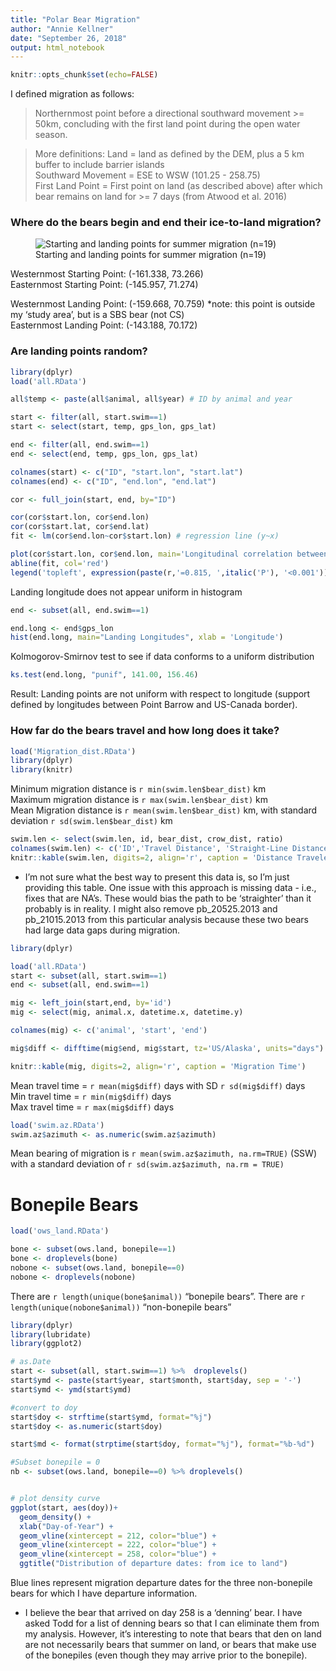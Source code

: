 ```yaml
---
title: "Polar Bear Migration"
author: "Annie Kellner"
date: "September 26, 2018"
output: html_notebook
---
```

```r
knitr::opts_chunk$set(echo=FALSE)
```

I defined migration as follows:

> Northernmost point before a directional southward movement >= 50km, concluding with the first land point during the open water season. 

> More definitions:
> Land = land as defined by the DEM, plus a 5 km buffer to include barrier islands <br>
> Southward Movement = ESE to WSW (101.25 - 258.75) <br>
> First Land Point = First point on land (as described above) after which bear remains on land for >= 7 days (from Atwood et al. 2016)

### Where do the bears begin and end their ice-to-land migration?

![Starting and landing points for summer migration (n=19)](map_migration.png)

Westernmost Starting Point: (-161.338, 73.266) <br>
Easternmost Starting Point: (-145.957, 71.274) <br>

Westernmost Landing Point: (-159.668, 70.759) *note: this point is outside my 'study area', but is a SBS bear (not CS) <br>
Easternmost Landing Point: (-143.188, 70.172) <br>

### Are landing points random? 

```r
library(dplyr)
load('all.RData')

all$temp <- paste(all$animal, all$year) # ID by animal and year

start <- filter(all, start.swim==1)
start <- select(start, temp, gps_lon, gps_lat)

end <- filter(all, end.swim==1)
end <- select(end, temp, gps_lon, gps_lat)

colnames(start) <- c("ID", "start.lon", "start.lat")
colnames(end) <- c("ID", "end.lon", "end.lat")

cor <- full_join(start, end, by="ID")

cor(cor$start.lon, cor$end.lon)
cor(cor$start.lat, cor$end.lat)
fit <- lm(cor$end.lon~cor$start.lon) # regression line (y~x)

plot(cor$start.lon, cor$end.lon, main='Longitudinal correlation between starting and landing', xlab = 'Starting Longitude', ylab = 'Landing Longitude', pch=19)
abline(fit, col='red')
legend('topleft', expression(paste(r,'=0.815, ',italic('P'), '<0.001')))
```

Landing longitude does not appear uniform in histogram

```r
end <- subset(all, end.swim==1)

end.long <- end$gps_lon
hist(end.long, main="Landing Longitudes", xlab = 'Longitude')
```

Kolmogorov-Smirnov test to see if data conforms to a uniform distribution

```r
ks.test(end.long, "punif", 141.00, 156.46)
```

Result: Landing points are not uniform with respect to longitude (support defined by longitudes between Point Barrow and US-Canada border).

### How far do the bears travel and how long does it take?

```r
load('Migration_dist.RData')
library(dplyr)
library(knitr)
```
Minimum migration distance is `r min(swim.len$bear_dist)` km <br>
Maximum migration distance is `r max(swim.len$bear_dist)` km <br>
Mean Migration distance is `r mean(swim.len$bear_dist)` km, with standard deviation `r sd(swim.len$bear_dist)` km <br>


```r
swim.len <- select(swim.len, id, bear_dist, crow_dist, ratio)
colnames(swim.len) <- c('ID','Travel Distance', 'Straight-Line Distance', 'Ratio')
knitr::kable(swim.len, digits=2, align='r', caption = 'Distance Traveled vs. Straight-Line Distance')
```



* I'm not sure what the best way to present this data is, so I'm just providing this table. One issue with this approach is missing data - i.e., fixes that are NA's. These would bias the path to be 'straighter' than it probably is in reality. I might also remove pb_20525.2013 and pb_21015.2013 from this particular analysis because these two bears had large data gaps during migration.

```r
library(dplyr)

load('all.RData')
start <- subset(all, start.swim==1)
end <- subset(all, end.swim==1)

mig <- left_join(start,end, by='id')
mig <- select(mig, animal.x, datetime.x, datetime.y)

colnames(mig) <- c('animal', 'start', 'end')

mig$diff <- difftime(mig$end, mig$start, tz='US/Alaska', units="days")
```
```r
knitr::kable(mig, digits=2, align='r', caption = 'Migration Time')
```

Mean travel time = `r mean(mig$diff)` days with SD `r sd(mig$diff)` days <br>
Min travel time = `r min(mig$diff)` days <br>
Max travel time = `r max(mig$diff)` days <br>

```r
load('swim.az.RData')
swim.az$azimuth <- as.numeric(swim.az$azimuth)
```

Mean bearing of migration is `r mean(swim.az$azimuth, na.rm=TRUE)` (SSW) with a standard deviation of `r sd(swim.az$azimuth, na.rm = TRUE)`

# Bonepile Bears


```r
load('ows_land.RData')

bone <- subset(ows.land, bonepile==1)
bone <- droplevels(bone)
nobone <- subset(ows.land, bonepile==0)
nobone <- droplevels(nobone)
```

There are `r length(unique(bone$animal))` "bonepile bears".
There are `r length(unique(nobone$animal))` "non-bonepile bears"

```r
library(dplyr)
library(lubridate)
library(ggplot2)

# as.Date 
start <- subset(all, start.swim==1) %>%  droplevels() 
start$ymd <- paste(start$year, start$month, start$day, sep = '-')
start$ymd <- ymd(start$ymd)

#convert to doy
start$doy <- strftime(start$ymd, format="%j")
start$doy <- as.numeric(start$doy)

start$md <- format(strptime(start$doy, format="%j"), format="%b-%d") 

#Subset bonepile = 0
nb <- subset(ows.land, bonepile==0) %>% droplevels()


# plot density curve
ggplot(start, aes(doy))+
  geom_density() +
  xlab("Day-of-Year") +
  geom_vline(xintercept = 212, color="blue") +
  geom_vline(xintercept = 222, color="blue") +
  geom_vline(xintercept = 258, color="blue") +
  ggtitle("Distribution of departure dates: from ice to land") 
```




Blue lines represent migration departure dates for the three non-bonepile bears for which I have departure information. 

* I believe the bear that arrived on day 258 is a 'denning' bear. I have asked Todd for a list of denning bears so that I can eliminate them from my analysis. However, it's interesting to note that bears that den on land are not necessarily bears that summer on land, or bears that make use of the bonepiles (even though they may arrive prior to the bonepile).  

